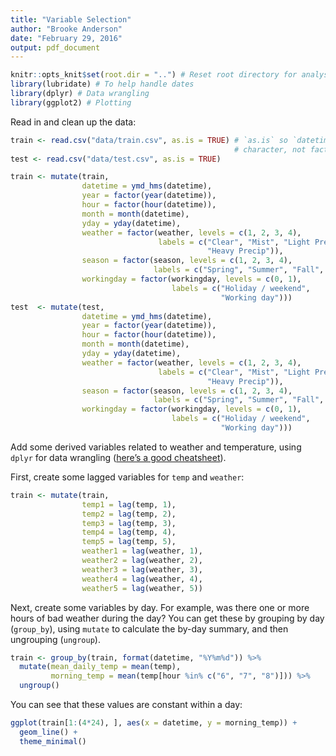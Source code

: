 ```yaml
---
title: "Variable Selection"
author: "Brooke Anderson"
date: "February 29, 2016"
output: pdf_document
---
```


```r
knitr::opts_knit$set(root.dir = "..") # Reset root directory for analysis
library(lubridate) # To help handle dates
library(dplyr) # Data wrangling
library(ggplot2) # Plotting
```

Read in and clean up the data:

```r
train <- read.csv("data/train.csv", as.is = TRUE) # `as.is` so `datetime` comes in as
                                                  # character, not factor
test <- read.csv("data/test.csv", as.is = TRUE)

train <- mutate(train,
                datetime = ymd_hms(datetime),
                year = factor(year(datetime)),
                hour = factor(hour(datetime)),
                month = month(datetime),
                yday = yday(datetime),
                weather = factor(weather, levels = c(1, 2, 3, 4),
                                 labels = c("Clear", "Mist", "Light Precip",
                                            "Heavy Precip")),
                season = factor(season, levels = c(1, 2, 3, 4),
                                labels = c("Spring", "Summer", "Fall", "Winter")),
                workingday = factor(workingday, levels = c(0, 1),
                                    labels = c("Holiday / weekend",
                                               "Working day")))
test  <- mutate(test,
                datetime = ymd_hms(datetime),
                year = factor(year(datetime)),
                hour = factor(hour(datetime)),
                month = month(datetime),
                yday = yday(datetime),
                weather = factor(weather, levels = c(1, 2, 3, 4),
                                 labels = c("Clear", "Mist", "Light Precip",
                                            "Heavy Precip")),
                season = factor(season, levels = c(1, 2, 3, 4),
                                labels = c("Spring", "Summer", "Fall", "Winter")),
                workingday = factor(workingday, levels = c(0, 1),
                                    labels = c("Holiday / weekend",
                                               "Working day")))
```

Add some derived variables related to weather and temperature, using `dplyr` for data wrangling ([here's a good cheatsheet](http://www.rstudio.com/wp-content/uploads/2015/02/data-wrangling-cheatsheet.pdf)).

First, create some lagged variables for `temp` and `weather`:

```r
train <- mutate(train,
                temp1 = lag(temp, 1),
                temp2 = lag(temp, 2),
                temp3 = lag(temp, 3),
                temp4 = lag(temp, 4),
                temp5 = lag(temp, 5),
                weather1 = lag(weather, 1),
                weather2 = lag(weather, 2),
                weather3 = lag(weather, 3),
                weather4 = lag(weather, 4),
                weather5 = lag(weather, 5))
```

Next, create some variables by day. For example, was there one or more hours of bad weather during the day? You can get these by grouping by day (`group_by`), using `mutate` to calculate the by-day summary, and then ungrouping (`ungroup`).

```r
train <- group_by(train, format(datetime, "%Y%m%d")) %>%
  mutate(mean_daily_temp = mean(temp),
         morning_temp = mean(temp[hour %in% c("6", "7", "8")])) %>%
  ungroup()
```

You can see that these values are constant within a day: 

```r
ggplot(train[1:(4*24), ], aes(x = datetime, y = morning_temp)) + 
  geom_line() + 
  theme_minimal()
```

